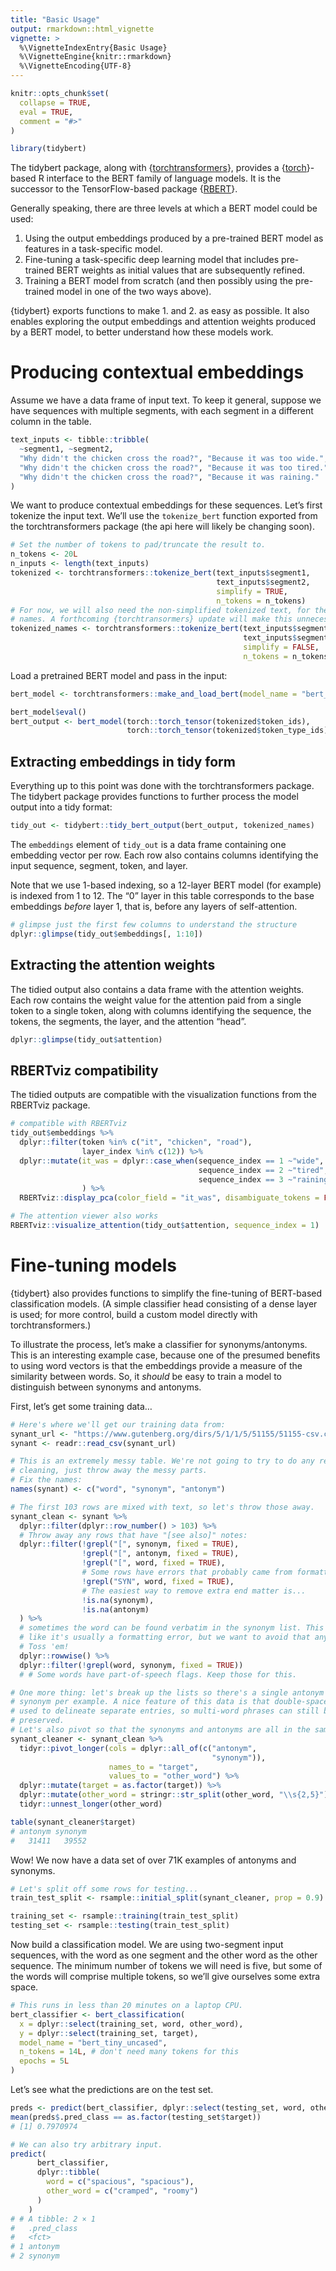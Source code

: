 ```yaml
---
title: "Basic Usage"
output: rmarkdown::html_vignette
vignette: >
  %\VignetteIndexEntry{Basic Usage}
  %\VignetteEngine{knitr::rmarkdown}
  %\VignetteEncoding{UTF-8}
---
```


```r
knitr::opts_chunk$set(
  collapse = TRUE,
  eval = TRUE,
  comment = "#>"
)
```

```r
library(tidybert)
```

The tidybert package, along with {[torchtransformers](https://github.com/macmillancontentscience/torchtransformers)}, provides a {[torch](https://torch.mlverse.org/)}-based R interface to the BERT family of language models. 
It is the successor to the TensorFlow-based package {[RBERT](https://github.com/jonathanbratt/RBERT)}.

Generally speaking, there are three levels at which a BERT model could be used:

1. Using the output embeddings produced by a pre-trained BERT model as features in a task-specific model.
2. Fine-tuning a task-specific deep learning model that includes pre-trained BERT weights as initial values that are subsequently refined.
3. Training a BERT model from scratch (and then possibly using the pre-trained model in one of the two ways above).


{tidybert} exports functions to make 1. and 2. as easy as possible. 
It also enables exploring the output embeddings and attention weights produced by a BERT model, to better understand how these models work.

# Producing contextual embeddings

Assume we have a data frame of input text. 
To keep it general, suppose we have sequences with multiple segments, with each segment in a different column in the table.

```r
text_inputs <- tibble::tribble(
  ~segment1, ~segment2,
  "Why didn't the chicken cross the road?", "Because it was too wide.",
  "Why didn't the chicken cross the road?", "Because it was too tired.",
  "Why didn't the chicken cross the road?", "Because it was raining."
)
```

We want to produce contextual embeddings for these sequences.
Let's first tokenize the input text. 
We'll use the `tokenize_bert` function exported from the torchtransformers package (the api here will likely be
changing soon).

```r
# Set the number of tokens to pad/truncate the result to.
n_tokens <- 20L
n_inputs <- length(text_inputs)
tokenized <- torchtransformers::tokenize_bert(text_inputs$segment1,
                                              text_inputs$segment2,
                                              simplify = TRUE,
                                              n_tokens = n_tokens)
# For now, we will also need the non-simplified tokenized text, for the token
# names. A forthcoming {torchtransormers} update will make this unnecessary. 
tokenized_names <- torchtransformers::tokenize_bert(text_inputs$segment1,
                                                    text_inputs$segment2,
                                                    simplify = FALSE,
                                                    n_tokens = n_tokens)
```

Load a pretrained BERT model and pass in the input:

```r
bert_model <- torchtransformers::make_and_load_bert(model_name = "bert_base_uncased")

bert_model$eval() 
bert_output <- bert_model(torch::torch_tensor(tokenized$token_ids), 
                          torch::torch_tensor(tokenized$token_type_ids))
```

## Extracting embeddings in tidy form

Everything up to this point was done with the torchtransformers package. 
The tidybert package provides functions to further process the model output into a tidy format:

```r
tidy_out <- tidybert::tidy_bert_output(bert_output, tokenized_names)
```

The `embeddings` element of `tidy_out` is a data frame containing one embedding vector per row. 
Each row also contains columns identifying the input sequence, segment, token, and layer. 

Note that we use 1-based indexing, so a 12-layer BERT model (for example) is indexed from 1 to 12. 
The "0" layer in this table corresponds to the base embeddings *before* layer 1, that is, before any layers of self-attention.

```r
# glimpse just the first few columns to understand the structure
dplyr::glimpse(tidy_out$embeddings[, 1:10])
```


## Extracting the attention weights

The tidied output also contains a data frame with the attention weights.
Each row contains the weight value for the attention paid from a single token to a single token, along with columns identifying the sequence, the tokens, the segments, the layer, and the attention "head".

```r
dplyr::glimpse(tidy_out$attention)
```

## RBERTviz compatibility

The tidied outputs are compatible with the visualization functions from the RBERTviz package.

```r
# compatible with RBERTviz
tidy_out$embeddings %>% 
  dplyr::filter(token %in% c("it", "chicken", "road"),
                layer_index %in% c(12)) %>% 
  dplyr::mutate(it_was = dplyr::case_when(sequence_index == 1 ~"wide", 
                                          sequence_index == 2 ~"tired",
                                          sequence_index == 3 ~"raining")
                ) %>% 
  RBERTviz::display_pca(color_field = "it_was", disambiguate_tokens = FALSE)
```

```r
# The attention viewer also works
RBERTviz::visualize_attention(tidy_out$attention, sequence_index = 1)
```

# Fine-tuning models

{tidybert} also provides functions to simplify the fine-tuning of BERT-based classification models. 
(A simple classifier head consisting of a dense layer is used; for more control, build a custom model directly with torchtransformers.)

To illustrate the process, let's make a classifier for synonyms/antonyms.
This is an interesting example case, because one of the presumed benefits to using word vectors is that the embeddings provide a measure of the similarity between words. 
So, it _should_ be easy to train a model to distinguish between synonyms and antonyms.

First, let's get some training data...

```r
# Here's where we'll get our training data from:
synant_url <- "https://www.gutenberg.org/dirs/5/1/1/5/51155/51155-csv.csv"
synant <- readr::read_csv(synant_url)

# This is an extremely messy table. We're not going to try to do any real
# cleaning, just throw away the messy parts. 
# Fix the names:
names(synant) <- c("word", "synonym", "antonym")

# The first 103 rows are mixed with text, so let's throw those away.
synant_clean <- synant %>% 
  dplyr::filter(dplyr::row_number() > 103) %>% 
  # Throw away any rows that have "[see also]" notes:
  dplyr::filter(!grepl("[", synonym, fixed = TRUE),
                !grepl("[", antonym, fixed = TRUE),
                !grepl("[", word, fixed = TRUE),
                # Some rows have errors that probably came from formatting
                !grepl("SYN", word, fixed = TRUE),
                # The easiest way to remove extra end matter is...
                !is.na(synonym),
                !is.na(antonym)
  ) %>% 
  # sometimes the word can be found verbatim in the synonym list. This looks
  # like it's usually a formatting error, but we want to avoid that anyway.
  # Toss 'em!
  dplyr::rowwise() %>% 
  dplyr::filter(!grepl(word, synonym, fixed = TRUE))
  # # Some words have part-of-speech flags. Keep those for this.

# One more thing: let's break up the lists so there's a single antonym or
# synonym per example. A nice feature of this data is that double-spaces are
# used to delineate separate entries, so multi-word phrases can still be
# preserved.
# Let's also pivot so that the synonyms and antonyms are all in the same column.
synant_cleaner <- synant_clean %>% 
  tidyr::pivot_longer(cols = dplyr::all_of(c("antonym", 
                                             "synonym")),
                      names_to = "target",
                      values_to = "other_word") %>% 
  dplyr::mutate(target = as.factor(target)) %>% 
  dplyr::mutate(other_word = stringr::str_split(other_word, "\\s{2,5}")) %>% 
  tidyr::unnest_longer(other_word)

table(synant_cleaner$target)
# antonym synonym 
#   31411   39552 
```

Wow! We now have a data set of over 71K examples of antonyms and synonyms.

```r
# Let's split off some rows for testing...
train_test_split <- rsample::initial_split(synant_cleaner, prop = 0.9)

training_set <- rsample::training(train_test_split)
testing_set <- rsample::testing(train_test_split)
```

Now build a classification model.
We are using two-segment input sequences, with the word as one segment and the other word as the other sequence. 
The minimum number of tokens we will need is five, but some of the words will comprise multiple tokens, so we'll give ourselves some extra space.

```r
# This runs in less than 20 minutes on a laptop CPU.
bert_classifier <- bert_classification(
  x = dplyr::select(training_set, word, other_word),
  y = dplyr::select(training_set, target),
  model_name = "bert_tiny_uncased",
  n_tokens = 14L, # don't need many tokens for this
  epochs = 5L
)
```

Let's see what the predictions are on the test set.

```r
preds <- predict(bert_classifier, dplyr::select(testing_set, word, other_word))
mean(preds$.pred_class == as.factor(testing_set$target))
# [1] 0.7970974

# We can also try arbitrary input.
predict(
      bert_classifier,
      dplyr::tibble(
        word = c("spacious", "spacious"),
        other_word = c("cramped", "roomy")
      )
    )
# # A tibble: 2 × 1
#   .pred_class
#   <fct>      
# 1 antonym    
# 2 synonym 
```

